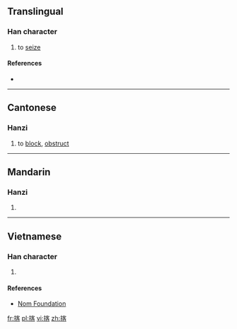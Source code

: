 ==Translingual==

===Han character===
{{Han char|rn=64|rad=手|as=09|sn=12|four=|canj=QJHR|ids=⿰扌客}}

# to [[seize]]

====References====
* {{Han ref|kx=0443.090|dkj=12367|dj=0794.090|hdz=31924.100|uh=63E2|ud=25570}}

----

==Cantonese==

===Hanzi===
{{yue-hanzi|jyut=[[kak1]]|y=kak1}}

# to [[block]], [[obstruct]]

----

==Mandarin==

===Hanzi===
{{cmn-hanzi|pin=[[ké]] ([[ke2]])|wg=k'o<sup>2</sup>}}

# {{defn|lang=cmn|sort=手09}}

----

==Vietnamese==

===Han character===
{{vi-hantu|rs=手09|khách}}

# {{defn|lang=vi|sort=手09}}

====References====
*[http://nomfoundation.org/common/nom_details.php?codepoint=63e2 Nom Foundation]

[[fr:揢]]
[[pl:揢]]
[[vi:揢]]
[[zh:揢]]
